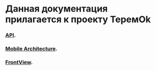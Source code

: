 # Данная документация прилагается к проекту ТеремOk

### [API](https://docs.page/ShoshiDeveloper/smarthome_docs/api/).
### [Mobile Architecture](https://docs.page/ShoshiDeveloper/smarthome_docs/architecture/architecture).
### [FrontView](https://docs.page/ShoshiDeveloper/smarthome_docs/frontview/).